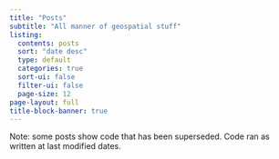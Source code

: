 ```yaml
---
title: "Posts"
subtitle: "All manner of geospatial stuff"
listing:
  contents: posts
  sort: "date desc"
  type: default
  categories: true
  sort-ui: false
  filter-ui: false
  page-size: 12
page-layout: full
title-block-banner: true
---
```

Note: some posts show code that has been superseded. Code ran as written at last modified dates.